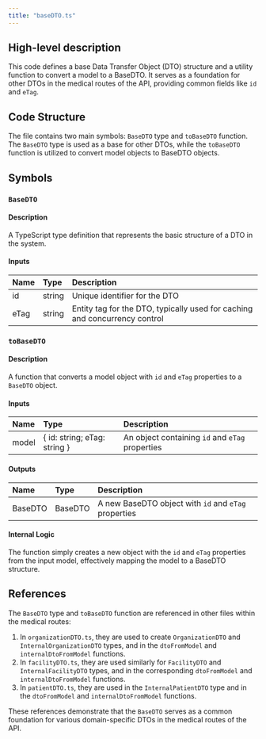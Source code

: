 ```yaml
---
title: "baseDTO.ts"
---
```


## High-level description
This code defines a base Data Transfer Object (DTO) structure and a utility function to convert a model to a BaseDTO. It serves as a foundation for other DTOs in the medical routes of the API, providing common fields like `id` and `eTag`.

## Code Structure
The file contains two main symbols: `BaseDTO` type and `toBaseDTO` function. The `BaseDTO` type is used as a base for other DTOs, while the `toBaseDTO` function is utilized to convert model objects to BaseDTO objects.

## Symbols

### `BaseDTO`
#### Description
A TypeScript type definition that represents the basic structure of a DTO in the system.

#### Inputs
| Name | Type | Description |
|:-----|:-----|:------------|
| id | string | Unique identifier for the DTO |
| eTag | string | Entity tag for the DTO, typically used for caching and concurrency control |

### `toBaseDTO`
#### Description
A function that converts a model object with `id` and `eTag` properties to a `BaseDTO` object.

#### Inputs
| Name | Type | Description |
|:-----|:-----|:------------|
| model | \{ id: string; eTag: string \} | An object containing `id` and `eTag` properties |

#### Outputs
| Name | Type | Description |
|:-----|:-----|:------------|
| BaseDTO | BaseDTO | A new BaseDTO object with `id` and `eTag` properties |

#### Internal Logic
The function simply creates a new object with the `id` and `eTag` properties from the input model, effectively mapping the model to a BaseDTO structure.

## References
The `BaseDTO` type and `toBaseDTO` function are referenced in other files within the medical routes:

1. In `organizationDTO.ts`, they are used to create `OrganizationDTO` and `InternalOrganizationDTO` types, and in the `dtoFromModel` and `internalDtoFromModel` functions.
2. In `facilityDTO.ts`, they are used similarly for `FacilityDTO` and `InternalFacilityDTO` types, and in the corresponding `dtoFromModel` and `internalDtoFromModel` functions.
3. In `patientDTO.ts`, they are used in the `InternalPatientDTO` type and in the `dtoFromModel` and `internalDtoFromModel` functions.

These references demonstrate that the `BaseDTO` serves as a common foundation for various domain-specific DTOs in the medical routes of the API.
